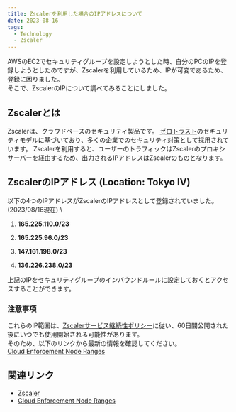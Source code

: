 ```yaml
---
title: Zscalerを利用した場合のIPアドレスについて
date: 2023-08-16
tags:
  - Technology
  - Zscaler
---
```


AWSのEC2でセキュリティグループを設定しようとした時、自分のPCのIPを登録しようとしたのですが、Zscalerを利用しているため、IPが可変であるため、登録に困りました。\
そこで、ZscalerのIPについて調べてみることにしました。

## Zscalerとは

Zscalerは、クラウドベースのセキュリティ製品です。
[ゼロトラスト](https://www.zscaler.jp/zero-trust)のセキュリティモデルに基づいており、多くの企業でのセキュリティ対策として採用されています。
Zscalerを利用すると、ユーザーのトラフィックはZscalerのプロキシサーバーを経由するため、出力されるIPアドレスはZscalerのものとなります。

## ZscalerのIPアドレス (Location: Tokyo IV)
以下の4つのIPアドレスがZscalerのIPアドレスとして登録されていました。(2023/08/16現在) \

1. **165.225.110.0/23**

2. **165.225.96.0/23**

3. **147.161.198.0/23**

4. **136.226.238.0/23**

上記のIPをセキュリティグループのインバウンドルールに設定しておくとアクセスすることができます。

### 注意事項
これらのIP範囲は、[Zscalerサービス継続性ポリシー](https://help.zscaler.com/zia/zscaler-service-continuity-customer-notification-protocol)に従い、60日間公開された後にいつでも使用開始される可能性があります。\
そのため、以下のリンクから最新の情報を確認してください。\
[Cloud Enforcement Node Ranges](https://config.zscaler.com/zscaler.net/cenr)

## 関連リンク
- [Zscaler](https://www.zscaler.jp/)
- [Cloud Enforcement Node Ranges](https://config.zscaler.com/zscaler.net/cenr)
